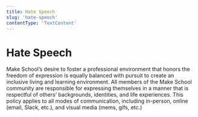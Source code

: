 ```yaml
---
title: Hate Speech
slug: 'hate-speech'
contentType: 'TextContent'
---
```


# Hate Speech

Make School’s desire to foster a professional environment that honors the freedom of expression is
equally balanced with pursuit to create an inclusive living and learning environment. All members of
the Make School community are responsible for expressing themselves in a manner that is respectful
of others’ backgrounds, identities, and life experiences. This policy applies to all modes of
communication, including in-person, online (email, Slack, etc.), and visual media (mems, gifs, etc.)
